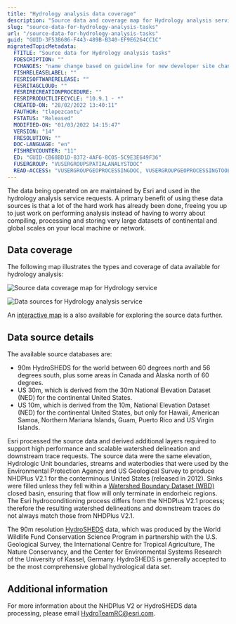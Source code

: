 ```yaml
---
title: "Hydrology analysis data coverage"
description: "Source data and coverage map for Hydrology analysis service requests."
slug: "source-data-for-hydrology-analysis-tasks"
url: "/source-data-for-hydrology-analysis-tasks"
guid: "GUID-3F53B686-F443-489B-B340-EF9E6264CC1C"
migratedTopicMetadata:
  FTITLE: "Source data for Hydrology analysis tasks"
  FDESCRIPTION: ""
  FCHANGES: "name change based on guideline for new developer site changes"
  FISHRELEASELABEL: ""
  FESRISOFTWARERELEASE: ""
  FESRITAGCLOUD: ""
  FESRIRECREATIONPROCEDURE: ""
  FESRIPRODUCTLIFECYCLE: "10.9.1 - *"
  CREATED-ON: "28/02/2022 13:40:11"
  FAUTHOR: "tlopezcantu"
  FSTATUS: "Released"
  MODIFIED-ON: "01/03/2022 14:15:47"
  VERSION: "14"
  FRESOLUTION: ""
  DOC-LANGUAGE: "en"
  FISHREVCOUNTER: "11"
  ED: "GUID-CB68BD1D-8372-4AF6-8C05-5C9E3E649F36"
  FUSERGROUP: "VUSERGROUPSPATIALANALYSTDOC"
  READ-ACCESS: "VUSERGROUPGEOPROCESSINGDOC, VUSERGROUPGEOPROCESSINGTOOLDOC, VUSERGROUPSPATIALANALYSTDOC"
---
```


The data being operated on are maintained by Esri and used in the hydrology analysis service requests. A primary benefit of using these data sources is that a lot of the hard work has already been done, freeing you up to just work on performing analysis instead of having to worry about compiling, processing and storing very large datasets of continental and global scales on your local machine or network.

## Data coverage

The following map illustrates the types and coverage of data available for hydrology analysis:

![Source data coverage map for Hydrology service](./images/GUID-0532B9E2-1E88-49F2-8548-0A2A0EAB2264-web.png)

![Data sources for Hydrology analysis service](./images/GUID-C0545288-048E-4093-BBB3-B759A4D79C50-web.png)

An [interactive map](http://www.arcgis.com/home/webmap/embedViewer.html?webmap=4e48b08263bb45f28a653521f32a1d26&extent=-180,-65,180,80) is a also available for exploring the source data further.

## Data source details

The available source databases are: 

-   90m HydroSHEDS for the world between 60 degrees north and 56 degrees south, plus some areas in Canada and Alaska north of 60 degrees.
-   US 30m, which is derived from the 30m National Elevation Dataset (NED) for the continental United States.
-   US 10m, which is derived from the 10m, National Elevation Dataset (NED) for the continental United States, but only for Hawaii, American Samoa, Northern Mariana Islands, Guam, Puerto Rico and US Virgin Islands.

Esri processed the source data and derived additional layers required to support high performance and scalable watershed delineation and downstream trace requests. The source data were the same elevation, Hydrologic Unit boundaries, streams and waterbodies that were used by the Environmental Protection Agency and US Geological Survey to produce NHDPlus V2.1 for the conterminous United States (released in 2012). Sinks were filled unless they fell within a [Watershed Boundary Dataset (WBD)](http://nhd.usgs.gov/wbd.html) closed basin, ensuring that flow will only terminate in endorheic regions. The Esri hydroconditioning process differs from the NHDPlus V2.1 process; therefore the resulting watershed delineations and downstream traces do not always match those from NHDPlus V2.1.

The 90m resolution [HydroSHEDS](http://www.worldwildlife.org/pages/hydrosheds) data, which was produced by the World Wildlife Fund Conservation Science Program in partnership with the U.S. Geological Survey, the International Centre for Tropical Agriculture, The Nature Conservancy, and the Center for Environmental Systems Research of the University of Kassel, Germany. HydroSHEDS is generally accepted to be the most comprehensive global hydrological data set.

## Additional information

For more information about the NHDPlus V2 or HydroSHEDS data processing, please email [HydroTeamRC@esri.com](MAILTO:HYDROTEAMRC@ESRI.COM).
